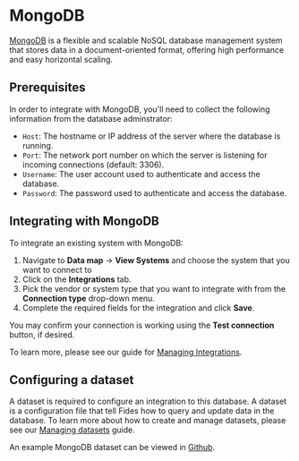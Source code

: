 
# MongoDB
[MongoDB](https://www.mongodb.com/) is a flexible and scalable NoSQL database management system that stores data in a document-oriented format, offering high performance and easy horizontal scaling.


## Prerequisites
In order to integrate with MongoDB, you'll need to collect the following information from the database adminstrator:

- `Host`: The hostname or IP address of the server where the database is running.
- `Port`: The network port number on which the server is listening for incoming connections (default: 3306).
- `Username`: The user account used to authenticate and access the database.
- `Password`: The password used to authenticate and access the database.


## Integrating with MongoDB
To integrate an existing system with MongoDB: 

1. Navigate to **Data map** → **View Systems** and choose the system that you want to connect to
2. Click on the **Integrations** tab.
3. Pick the vendor or system type that you want to integrate with from the **Connection type** drop-down menu.
4. Complete the required fields for the integration and click **Save**. 

You may confirm your connection is working using the **Test connection** button, if desired.

To learn more, please see our guide for [Managing Integrations](/user-guides/integrations/manage-integrations).

## Configuring a dataset
A dataset is required to configure an integration to this database. A dataset is a configuration file that tell Fides how to query and update data in the database. To learn more about how to create and manage datasets, please see our [Managing datasets](user-guides/integrations/manage-datasets) guide.

An example MongoDB dataset can be viewed in [Github](https://github.com/ethyca/fides/blob/main/data/dataset/mongo_example_test_dataset.yml).




